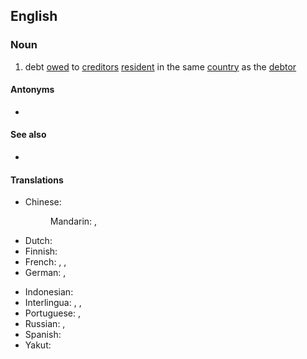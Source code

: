 {{also|domestic-debt}}
==English==

===Noun===
{{en-noun|head=[[domestic]] [[debt]]|~}}

# {{lb|en|economics}} debt [[owe]]d to [[creditor]]s [[resident]] in the same [[country]] as the [[debtor]]

====Antonyms====
* {{l|en|foreign debt}}

====See also====
* {{l|en|national debt}}

====Translations====
{{trans-top|debt owed to creditors resident in the same country as debtor}}
* Chinese:
*: Mandarin: {{t|cmn|內債|sc=Hani}}, {{t+|cmn|内债|tr=nèizhài|sc=Hani}}
* Dutch: {{t|nl|binnenlandse schuld|f}}
* Finnish: {{t|fi|kotimainen velka}}
* French: {{t|fr|dette intérieure|f}}, {{t+|fr|dette nationale|f}}, {{t+|fr|dette publique|f}}
* German: {{t|de|Inlandsschuld|f}}, {{t|de|Inlandsverschuldung|f}}
{{trans-mid}}
* Indonesian: {{t-check|id|[[hutang]] [[dalam negeri]]}} <!-- was "[[hutang]] [[dalam negeri]]" - assumed sum-of-parts; if an idiom, remove the wikilinks to the individual words. see [[User:Kephir/gadgets/xte#Translation_fixing]] -->
* Interlingua: {{t|ia|debita interior}}, {{t|ia|debita national}}, {{t|ia|debita public}}
* Portuguese: {{t|pt|dívida interna|f}}, {{t|pt|dívida pública|f}}
* Russian: {{t|ru|вну́тренний долг|m}}, {{t|ru|вну́тренняя задо́лженность|f}}
* Spanish: {{t|es|deuda interna|f}}
* Yakut: {{t|sah|ис иэс|sc=Cyrl}}
{{trans-bottom}}